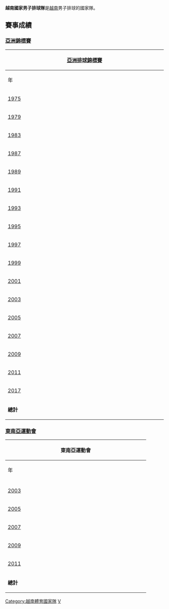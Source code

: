 {{Infobox national volleyball team
|name=Vietnam
|image=Flag of Vietnam.svg
|federation=越南排球協會
|website=http://www.vfv.org.vn/
|confederation=AVC
|manager=
|coach=
|FIVB rank=122
|rank date=2013年1月23日
|pattern_la1=|pattern_b1=_whitecollar|pattern_ra1=|leftarm1=ff0000|body1=ff0000|rightarm1=ff0000|shorts1=ff0000|pattern_la2=_VIE10aU20|pattern_b2=_VIE10aU20|pattern_ra2=_VIE10aU20|pattern_sh2=|pattern_so2=|
leftarm2=FFFFFF|body2=FFFFFF|rightarm2=FFFFFF|shorts2=FFFFFF|socks2=FFFFFF|
}}

'''越南國家男子排球隊'''是[[越南|越南]]男子排球的國家隊。

==賽事成績==
{{col-begin}}
{{col-2}}

=== [[亞洲排球錦標賽|亞洲錦標賽]] ===
{| class="wikitable" width=80% style="text-align: center;font-size:90%;"
!colspan=9|[[亞洲排球錦標賽|亞洲排球錦標賽]]
|-
!width=25%|年
!width=30%|成績
|-
|{{flagicon|AUS}} [[1975_年亞洲男子排球錦標賽|1975]] || colspan=4| ''沒有參加''
|-
|{{flagicon|BHR}} [[1979_年亞洲男子排球錦標賽|1979]] || colspan=4| ''沒有參加''
|-
|{{flagicon|JPN}} [[1983_年亞洲男子排球錦標賽|1983]] || ''沒有參加''
|-
|{{flagicon|KUW}} [[1987_年亞洲男子排球錦標賽|1987]] ||colspan=4| ''沒有參加''
|-
|{{flagicon|KOR}} [[1989_年亞洲男子排球錦標賽|1989]] || colspan=4| ''沒有參加''
|-
|{{flagicon|AUS}} [[1991_年亞洲男子排球錦標賽|1991]] || ''沒有參加''
|-
|{{flagicon|THA}} [[1993_年亞洲男子排球錦標賽|1993]] || colspan=4|''沒有參加''
|-
|{{flagicon|KOR}} [[1995_年亞洲男子排球錦標賽|1995]] || colspan=4|''沒有參加''
|-
|{{flagicon|QAT}} [[1997_年亞洲男子排球錦標賽|1997]] ||colspan=4| ''沒有參加''
|-
|{{flagicon|IRI}} [[1999_年亞洲男子排球錦標賽|1999]] || colspan=4| ''沒有參加''
|-
|{{flagicon|KOR}} [[2001_年亞洲男子排球錦標賽|2001]] || colspan=4| ''沒有參加''
|-
|{{flagicon|CHN}} [[2003_年亞洲男子排球錦標賽|2003]] || ''沒有參加''
|-
|{{flagicon|THA}} [[2005_年亞洲男子排球錦標賽|2005]] ||第12名
|-
|{{flagicon|INA}} [[2007_年亞洲男子排球錦標賽|2007]] || colspan=4| 第15名
|-
|{{flagicon|PHI}} [[2009_年亞洲男子排球錦標賽|2009]] || colspan=4|第12名
|-
|{{flagicon|IRI}} [[2011_年亞洲男子排球錦標賽|2011]] || ''沒有參加''
|-
|{{flagicon|INA}} [[2017_年亞洲男子排球錦標賽|2017]] || colspan=4| 第10名

|-
!'''總計''' || 
|}
{{col-2}}

===[[東南亞運動會|東南亞運動會]]===
{| class="wikitable" width=80% style="text-align: center;font-size:90%;"
!colspan=9|東南亞運動會
|-
!width=25%|年
!width=30%|成績
|-
|-bgcolor=silver
|{{flagicon|VIE}} [[2003年東南亞運動會|2003]] || 第2名
|-bgcolor=#cc9966
|{{flagicon|PHI}} [[2005年東南亞運動會|2005]] || 第3名
|-bgcolor=silver
|{{flagicon|THA}} [[2007年東南亞運動會|2007]] || 第2名
|-
|{{flagicon|LAO}} [[2009年東南亞運動會|2009]] || 第4名
|-
|{{flagicon|INA}} [[2011年東南亞運動會|2011]] || 第4名
|-
!'''總計''' || 0金, 2銀,1銅
|}
{{col-end}}



{{亞洲排球聯合會男子隊}}

[[Category:越南體育國家隊|Category:越南體育國家隊]]
[[Category:國家男子排球隊|V]]